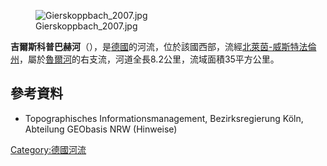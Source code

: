 {{Onesource|time=2020-07-26T03:03:40+00:00}}
{{Coord|51|21|16.54|N|8|29|9.36|E|display=title}}
[[Image:Gierskoppbach_2007.jpg|right]]

'''吉爾斯科普巴赫河'''（{{lang-de|Gierskoppbach}}），是[[德國|德國]]的河流，位於該國西部，流經[[北萊茵-威斯特法倫州|北萊茵-威斯特法倫州]]，屬於[[魯爾河|魯爾河]]的右支流，河道全長8.2公里，流域面積35平方公里。

==參考資料==
* Topographisches Informationsmanagement, Bezirksregierung Köln, Abteilung GEObasis NRW (Hinweise)

{{Germany-geo-stub}}
[[Category:德國河流|Category:德國河流]]